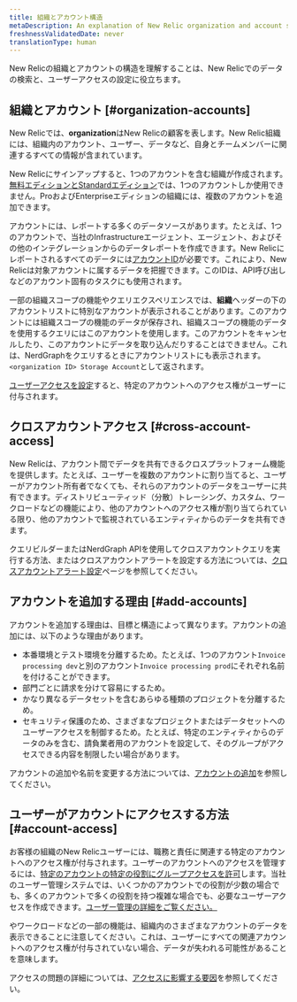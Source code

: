 ```yaml
---
title: 組織とアカウント構造
metaDescription: An explanation of New Relic organization and account structure.
freshnessValidatedDate: never
translationType: human
---
```


New Relicの組織とアカウントの構造を理解することは、New Relicでのデータの検索と、ユーザーアクセスの設定に役立ちます。

## 組織とアカウント [#organization-accounts]

New Relicでは、<DNT>**organization**</DNT>はNew Relicの顧客を表します。New Relic組織には、組織内のアカウント、ユーザー、データなど、自身とチームメンバーに関連するすべての情報が含まれています。

New Relicにサインアップすると、1つのアカウントを含む組織が作成されます。[無料エディションとStandardエディション](/docs/accounts/accounts-billing/new-relic-one-pricing-billing/new-relic-one-pricing-billing#editions)では、1つのアカウントしか使用できません。ProおよびEnterpriseエディションの組織には、複数のアカウントを追加できます。

アカウントには、レポートする多くのデータソースがあります。たとえば、1つのアカウントで、当社のInfrastructureエージェント、<InlinePopover type="apm" />エージェント、およびその他のインテグレーションからのデータレポートを作成できます。New Relicにレポートされるすべてのデータには[アカウントID](/docs/accounts/accounts-billing/account-structure/account-id)が必要です。これにより、New Relicは対象アカウントに属するデータを把握できます。このIDは、API呼び出しなどのアカウント固有のタスクにも使用されます。

一部の組織スコープの機能やクエリエクスペリエンスでは、<strong>組織</strong>ヘッダーの下のアカウントリストに特別なアカウントが表示されることがあります。このアカウントには組織スコープの機能のデータが保存され、組織スコープの機能のデータを使用するクエリにはこのアカウントを使用します。このアカウントをキャンセルしたり、このアカウントにデータを取り込んだりすることはできません。これは、NerdGraphをクエリするときにアカウントリストにも表示されます。`<organization ID> Storage Account`として返されます。

[ユーザーアクセスを設定](#account-access)すると、特定のアカウントへのアクセス権がユーザーに付与されます。

## クロスアカウントアクセス [#cross-account-access]

New Relicは、アカウント間でデータを共有できるクロスプラットフォーム機能を提供します。たとえば、ユーザーを複数のアカウントに割り当てると、ユーザーがアカウント所有者でなくても、それらのアカウントのデータをユーザーに共有できます。ディストリビューティッド（分散）トレーシング、カスタム<InlinePopover type="dashboards" />、ワークロードなどの機能により、他のアカウントへのアクセス権が割り当てられている限り、他のアカウントで監視されているエンティティからのデータを共有できます。

クエリビルダーまたはNerdGraph APIを使用してクロスアカウントクエリを実行する方法、またはクロスアカウントアラートを設定する方法については、[クロスアカウントアラート設定](/docs/alerts/create-alert/create-alert-condition/cross-account-alert)ページを参照してください。

## アカウントを追加する理由 [#add-accounts]

アカウントを追加する理由は、目標と構造によって異なります。アカウントの追加には、以下のような理由があります。

* 本番環境とテスト環境を分離するため。たとえば、1つのアカウント`Invoice processing dev`と別のアカウント`Invoice processing prod`にそれぞれ名前を付けることができます。
* 部門ごとに請求を分けて容易にするため。
* かなり異なるデータセットを含むあらゆる種類のプロジェクトを分離するため。
* セキュリティ保護のため、さまざまなプロジェクトまたはデータセットへのユーザーアクセスを制御するため。たとえば、特定のエンティティからのデータのみを含む、請負業者用のアカウントを設定して、そのグループがアクセスできる内容を制限したい場合があります。

アカウントの追加や名前を変更する方法については、[アカウントの追加](/docs/accounts/accounts-billing/account-structure/add-accounts)を参照してください。

## ユーザーがアカウントにアクセスする方法 [#account-access]

お客様の組織のNew Relicユーザーには、職務と責任に関連する特定のアカウントへのアクセス権が付与されます。ユーザーのアカウントへのアクセスを管理するには、[特定のアカウントの特定の役割にグループアクセスを許可](/docs/accounts/accounts-billing/new-relic-one-user-management/user-management-concepts#understand-concepts)します。当社のユーザー管理システムでは、いくつかのアカウントでの役割が少数の場合でも、多くのアカウントで多くの役割を持つ複雑な場合でも、必要なユーザーアクセスを作成できます。[ユーザー管理の詳細をご覧ください。](/docs/accounts/accounts-billing/new-relic-one-user-management)

<InlinePopover type="dashboards" />やワークロードなどの一部の機能は、組織内のさまざまなアカウントのデータを表示できることに注意してください。これは、ユーザーにすべての関連アカウントへのアクセス権が付与されていない場合、データが失われる可能性があることを意味します。

アクセスの問題の詳細については、[アクセスに影響する要因](/docs/accounts/accounts-billing/account-structure/factors-affecting-access-features-data/)を参照してください。